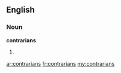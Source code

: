 ==English==

===Noun===
'''contrarians'''

# {{plural of|[[contrarian]]}}

[[ar:contrarians]]
[[fr:contrarians]]
[[my:contrarians]]